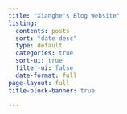 ```yaml
---
title: "Xianghe's Blog Website"
listing:
  contents: posts
  sort: "date desc"
  type: default
  categories: true
  sort-ui: true
  filter-ui: false
  date-format: full
page-layout: full
title-block-banner: true

---
```




